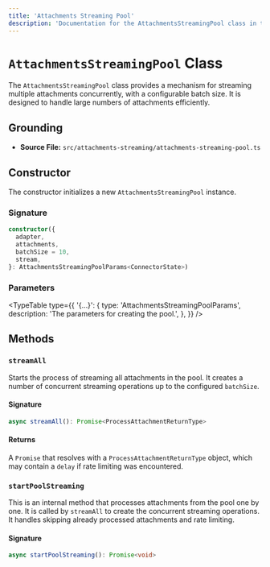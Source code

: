```yaml
---
title: 'Attachments Streaming Pool'
description: 'Documentation for the AttachmentsStreamingPool class in the TypeScript SDK.'
---
```



# `AttachmentsStreamingPool` Class

The `AttachmentsStreamingPool` class provides a mechanism for streaming multiple attachments concurrently, with a configurable batch size. It is designed to handle large numbers of attachments efficiently.

## Grounding

- **Source File:** `src/attachments-streaming/attachments-streaming-pool.ts`

## Constructor

The constructor initializes a new `AttachmentsStreamingPool` instance.

### Signature

```typescript
constructor({
  adapter,
  attachments,
  batchSize = 10,
  stream,
}: AttachmentsStreamingPoolParams<ConnectorState>)
```

### Parameters

<TypeTable
  type={{
    '{...}': {
      type: 'AttachmentsStreamingPoolParams<ConnectorState>',
      description: 'The parameters for creating the pool.',
    },
  }}
/>

## Methods

### `streamAll`

Starts the process of streaming all attachments in the pool. It creates a number of concurrent streaming operations up to the configured `batchSize`.

#### Signature

```typescript
async streamAll(): Promise<ProcessAttachmentReturnType>
```

#### Returns

A `Promise` that resolves with a `ProcessAttachmentReturnType` object, which may contain a `delay` if rate limiting was encountered.

### `startPoolStreaming`

This is an internal method that processes attachments from the pool one by one. It is called by `streamAll` to create the concurrent streaming operations. It handles skipping already processed attachments and rate limiting.

#### Signature

```typescript
async startPoolStreaming(): Promise<void>
```

